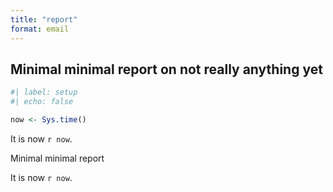 ```yaml
---
title: "report"
format: email
---
```


## Minimal minimal report on not really anything yet

```r
#| label: setup
#| echo: false

now <- Sys.time()
```

It is now `r now`.


::: {.email}

::: {.subject}
Minimal minimal report
:::

It is now `r now`.

:::